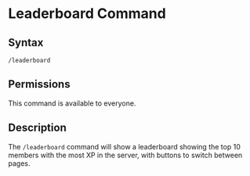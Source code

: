 # Leaderboard Command

## Syntax

```
/leaderboard
```

## Permissions

This command is available to everyone.

## Description

The `/leaderboard` command will show a leaderboard showing the top 10 members with the most XP in the server, with buttons to switch between pages.
